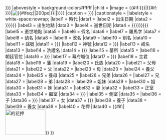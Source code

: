 {{Infobox
|above = {{{氏名|{{{名稱|{{PAGENAME}}}}}}}}
|abovestyle = background-color:#ffffff
|child = {{{child|}}}
|image = {{#if:{{{圖片名稱|{{{畫像|}}}}}}|{{#if:{{{圖片名稱|{{{image|}}} }}}|[[File:{{{圖片名稱}}}|{{#ifeq:{{{圖片大小|}}}||200px|{{{圖片大小}}}}}|{{PAGENAME}}]]|{{{畫像}}}}}}}
|caption = {{{圖片說明|{{{說明|}}}}}}
|captionstyle = 
|labelstyle = white-space:nowrap;
|label1 = 時代
|data1 = {{{時代|}}}
|label2 = 出生日期
|data2 = {{{生誕|{{{出生日期|{{{出生|}}}}}}}}}
|label3 = 出生地點
|data3 = {{{出生地點|}}}
|label4 = 逝世日期
|data4 = {{{死没|{{{逝世日期|{{{逝世|{{{死亡|}}}}}}}}}}}}
|label5 = 逝世地點
|data5 = {{{逝世地點|}}} 
|label6 = 假名
|data6 = {{{假名|}}} 
|label7 = 羅馬字
|data7 = {{{羅馬字|}}}
|label8 = 幼名
|data8 = {{{幼名|}}}
|label9 = 改名
|data9 = {{{改名|}}}
|label10 = 别名
|data10 = {{{别名|}}}
|label11 = 諡號
|data11 = {{{諡号|{{{諡號|}}}}}}
|label12 = 神號
|data12 = {{{神号|{{{神號|}}}}}}
|label13 = 戒名
|data13 = {{{戒名|}}}
|label14 = 洗禮名
|data14 = {{{霊名|{{{洗禮名|}}}}}}
|label15 = 墓所
|data15 = {{{墓所|}}}
|label16 = 朝廷官位
|data16 = {{{朝廷官位|{{{官位|}}}}}}
|label17 = 幕府職位
|data17 = {{{幕府職位|{{{幕府|}}}}}}
|label18 = 主君
|data18 = {{{主君|}}}
|label19 = 藩
|data19 = {{{藩|}}}
|label20 = 氏族
|data20 = {{{氏族|}}}
|label21 = 父母
|data21 = {{{父母|}}}
|label22 = 父
|data22 = {{{父|}}}
|label23 = 母
|data23 = {{{母|}}}
|label24 = 養父
|data24 = {{{養父|}}}
|label25 = 養母
|data25 = {{{養母|}}}
|label26 = 兄弟
|data26 = {{{兄弟|}}}
|label27 = 兄
|data27 = {{{兄|}}}
|label28 = 弟
|data28 = {{{弟|}}}
|label29 = 姐妹
|data29 = {{{姐妹|}}}
|label30 = 姐
|data30 = {{{姐|}}}
|label31 = 妹
|data31 = {{{妹|}}}
|label32 = 妻
|data32 = {{{妻|}}}
|label33 = 正室
|data33 = {{{正室|}}}
|label34 = 繼室
|data34 = {{{継室|{{{繼室|}}}}}}
|label35 = 側室
|data35 = {{{側室|}}}
|label36 = 子
|data36 = {{{子|{{{嗣子|}}}}}}
|label37 = 女
|data37 = {{{女|{{{嗣女|}}}}}}
|label38 = 養子
|data38 = {{{養子|}}}
|label39 = 養女
|data39 = {{{養女|}}}
|label40 = 花押
|data40 = {{#if:{{{花押|}}}|[[File:{{{花押}}}|128x80px|{{PAGENAME}}的花押]]}}
}}<noinclude>
{{Documentation}}
</noinclude>